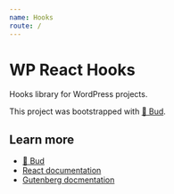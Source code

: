 ```yaml
---
name: Hooks
route: /
---
```


# WP React Hooks

Hooks library for WordPress projects.

This project was bootstrapped with [🌱 Bud](https://github.com/roots/bud).

## Learn more

- [🌱 Bud](https://github.com/roots/bud)
- [React documentation](https://reactjs.org/)
- [Gutenberg docmentation](https://github.com/WordPress/gutenberg/tree/master/docs)
